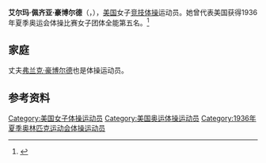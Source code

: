 {{NoteTA|G1=Sports}}
'''艾尔玛·佩齐亚·豪博尔德'''（{{lang-en|Irma Pezzia Haubold}}，{{bd|1908年|11月20日|1996年|4月4日}}），[[美国|美国]]女子[[竞技体操|竞技体操]]运动员。她曾代表美国获得1936年夏季奥运会体操比赛女子团体全能第五名。<ref>{{Cite web|title=Irma Pezzia HAUBOLD|url=https://www.olympic.org/irma-pezzia-haubold|accessdate=2021-03-28|work=International Olympic Committee}}</ref>

== 家庭 ==
丈夫[[弗兰克·豪博尔德|弗兰克·豪博尔德]]也是体操运动员。

== 参考资料 ==
{{reflist}}

{{Authority control}}
{{DEFAULTSORT:Haubold, Irma}}
[[Category:美国女子体操运动员|Category:美国女子体操运动员]]
[[Category:美国奥运体操运动员|Category:美国奥运体操运动员]]
[[Category:1936年夏季奥林匹克运动会体操运动员|Category:1936年夏季奥林匹克运动会体操运动员]]